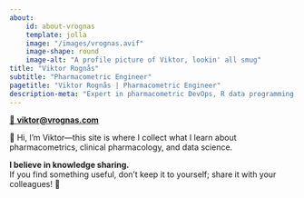 ```yaml
---
about:
    id: about-vrognas
    template: jolla
    image: "/images/vrognas.avif"
    image-shape: round
    image-alt: "A profile picture of Viktor, lookin' all smug"
title: "Viktor Rognås"
subtitle: "Pharmacometric Engineer"
pagetitle: "Viktor Rognås | Pharmacometric Engineer"
description-meta: "Expert in pharmacometric DevOps, R data programming, and NONMEM modeling. PhD student at Uppsala University."
---
```


[📩 **viktor@vrognas.com**](mailto:viktor@vrognas.com)

👋 Hi, I'm Viktor---this site is where I collect what I learn about pharmacometrics, clinical pharmacology, and data science.

**I believe in knowledge sharing.**  
If you find something useful, don't keep it to yourself; share it with your colleagues! 💚
